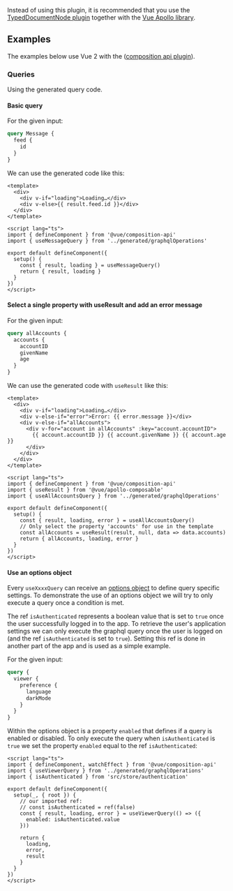 

<PackageHeader />
<OperationsNote />

Instead of using this plugin, it is recommended that you use the [TypedDocumentNode plugin](./typed-document-node) together with the [Vue Apollo library](https://apollo.vuejs.org).

<PackageApiDocs />

## Examples

The examples below use Vue 2 with the ([composition api plugin](https://github.com/vuejs/composition-api)).

### Queries

Using the generated query code.

#### Basic query

For the given input:

```graphql
query Message {
  feed {
    id
  }
}
```

We can use the generated code like this:

```vue
<template>
  <div>
    <div v-if="loading">Loading…</div>
    <div v-else>{{ result.feed.id }}</div>
  </div>
</template>

<script lang="ts">
import { defineComponent } from '@vue/composition-api'
import { useMessageQuery } from '../generated/graphqlOperations'

export default defineComponent({
  setup() {
    const { result, loading } = useMessageQuery()
    return { result, loading }
  }
})
</script>
```

#### Select a single property with useResult and add an error message

For the given input:

```graphql
query allAccounts {
  accounts {
    accountID
    givenName
    age
  }
}
```

We can use the generated code with `useResult` like this:

```vue
<template>
  <div>
    <div v-if="loading">Loading…</div>
    <div v-else-if="error">Error: {{ error.message }}</div>
    <div v-else-if="allAccounts">
      <div v-for="account in allAccounts" :key="account.accountID">
        {{ account.accountID }} {{ account.givenName }} {{ account.age }}
      </div>
    </div>
  </div>
</template>

<script lang="ts">
import { defineComponent } from '@vue/composition-api'
import { useResult } from '@vue/apollo-composable'
import { useAllAccountsQuery } from '../generated/graphqlOperations'

export default defineComponent({
  setup() {
    const { result, loading, error } = useAllAccountsQuery()
    // Only select the property 'accounts' for use in the template
    const allAccounts = useResult(result, null, data => data.accounts)
    return { allAccounts, loading, error }
  }
})
</script>
```

#### Use an options object

Every `useXxxxQuery` can receive an [options object](https://v4.apollo.vuejs.org/guide-composable/query.html#options) to define query specific settings. To demonstrate the use of an options object we will try to only execute a query once a condition is met.

The ref `isAuthenticated` represents a boolean value that is set to `true` once the user successfully logged in to the app. To retrieve the user's application settings we can only execute the graphql query once the user is logged on (and the ref `isAuthenticated` is set to `true`). Setting this ref is done in another part of the app and is used as a simple example.

For the given input:

```graphql
query {
  viewer {
    preference {
      language
      darkMode
    }
  }
}
```

Within the options object is a property `enabled` that defines if a query is enabled or disabled. To only execute the query when `isAuthenticated` is `true` we set the property `enabled` equal to the ref `isAuthenticated`:

```vue
<script lang="ts">
import { defineComponent, watchEffect } from '@vue/composition-api'
import { useViewerQuery } from '../generated/graphqlOperations'
import { isAuthenticated } from 'src/store/authentication'

export default defineComponent({
  setup(_, { root }) {
    // our imported ref:
    // const isAuthenticated = ref(false)
    const { result, loading, error } = useViewerQuery(() => ({
      enabled: isAuthenticated.value
    }))

    return {
      loading,
      error,
      result
    }
  }
})
</script>
```
